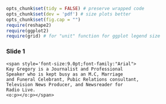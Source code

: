 ```r
opts_chunk$set(tidy = FALSE) # preserve wrapped code
opts_chunk$set(dev = 'pdf') # size plots better
opts_chunk$set(fig.cap = "")
require(reshape2)
require(ggplot2)
require(grid) # for "unit" function for ggplot legend size
```

### Slide 1
    <span style='font-size:9.0pt;font-family:"Arial">
    Kay Gregory is a Journalist and Professional
    Speaker who is kept busy as an M.C, Marriage
    and Funeral Celebrant, Pubic Relations consultant,
    Television News Producer, and Newsreader for
    Radio Live.
    <o:p></o:p></span>